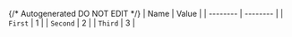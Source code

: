 {/* Autogenerated DO NOT EDIT  */}
| Name     | Value    |
| -------- | -------- |
| `First`  | 1        |
| `Second` | 2        |
| `Third`  | 3        |